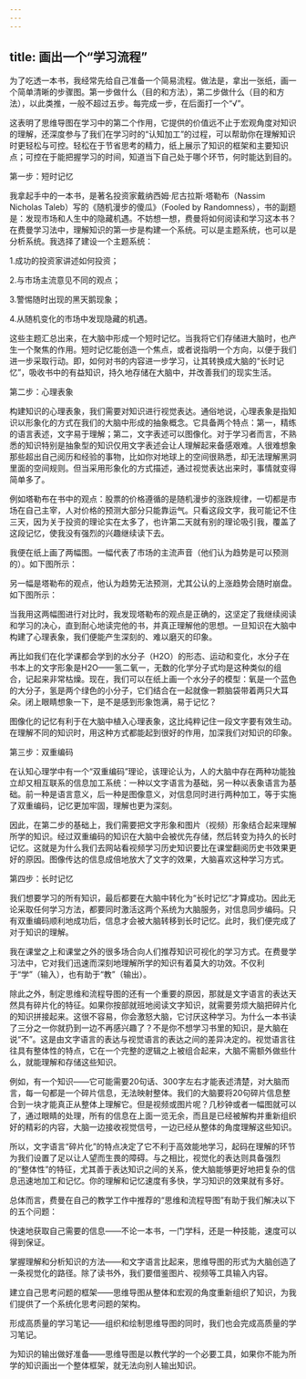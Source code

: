 ```yaml
---
---
---
```

title: 画出一个“学习流程”
---




为了吃透一本书，我经常先给自己准备一个简易流程。做法是，拿出一张纸，画一个简单清晰的步骤图。第一步做什么（目的和方法），第二步做什么（目的和方法），以此类推，一般不超过五步。每完成一步，在后面打一个“√”。

这表明了思维导图在学习中的第二个作用，它提供的价值远不止于宏观角度对知识的理解，还深度参与了我们在学习时的“认知加工”的过程，可以帮助你在理解知识时更轻松与可控。轻松在于节省思考的精力，纸上展示了知识的框架和主要知识点；可控在于能把握学习的时间，知道当下自己处于哪个环节，何时能达到目的。

第一步：短时记忆

我拿起手中的一本书，是著名投资家戴纳西姆·尼古拉斯·塔勒布（Nassim Nicholas Taleb）写的《随机漫步的傻瓜》（Fooled by Randomness），书的副题是：发现市场和人生中的隐藏机遇。不妨想一想，费曼将如何阅读和学习这本书？在费曼学习法中，理解知识的第一步是构建一个系统。可以是主题系统，也可以是分析系统。我选择了建设一个主题系统：

1.成功的投资家讲述如何投资；

2.与市场主流意见不同的观点；

3.警惕随时出现的黑天鹅现象；

4.从随机变化的市场中发现隐藏的机遇。

这些主题汇总出来，在大脑中形成一个短时记忆。当我将它们存储进大脑时，也产生一个聚焦的作用。短时记忆能创造一个焦点，或者说指明一个方向，以便于我们进一步采取行动。即，如何对书的内容进一步学习，让其转换成大脑的“长时记忆”，吸收书中的有益知识，持久地存储在大脑中，并改善我们的现实生活。

第二步：心理表象

构建知识的心理表象，我们需要对知识进行视觉表达。通俗地说，心理表象是指知识以形象化的方式在我们的大脑中形成的抽象概念。它具备两个特点：第一，精练的语言表述，文字易于理解；第二，文字表述可以图像化。对于学习者而言，不熟悉的知识特别是抽象型的知识仅用文字表述会让人理解起来备感艰难。人很难想象那些超出自己阅历和经验的事物，比如你对地球上的空间很熟悉，却无法理解黑洞里面的空间规则。但当采用形象化的方式描述，通过视觉表达出来时，事情就变得简单多了。

例如塔勒布在书中的观点：股票的价格遵循的是随机漫步的涨跌规律，一切都是市场在自己主宰，人对价格的预测大部分只能靠运气。只看这段文字，我可能记不住三天，因为关于投资的理论实在太多了，也许第二天就有别的理论吸引我，覆盖了这段记忆，使我没有强烈的兴趣继续读下去。

我便在纸上画了两幅图。一幅代表了市场的主流声音（他们认为趋势是可以预测的）。如下图所示：



另一幅是塔勒布的观点，他认为趋势无法预测，尤其公认的上涨趋势会随时崩盘。如下图所示：



当我用这两幅图进行对比时，我发现塔勒布的观点是正确的，这坚定了我继续阅读和学习的决心，直到耐心地读完他的书，并真正理解他的思想。一旦知识在大脑中构建了心理表象，我们便能产生深刻的、难以磨灭的印象。

再比如我们在化学课都会学到的水分子（H2O）的形态、运动和变化，水分子在书本上的文字形象是H2O——氢二氧一，无数的化学分子式均是这种类似的组合，记起来非常枯燥。现在，我们可以在纸上画一个水分子的模型：氧是一个蓝色的大分子，氢是两个绿色的小分子，它们结合在一起就像一颗脑袋带着两只大耳朵。闭上眼睛想象一下，是不是感到形象饱满，易于记忆？

图像化的记忆有利于在大脑中植入心理表象，这比纯粹记住一段文字要有效生动。在理解不同的知识时，用这种方式都能起到很好的作用，加深我们对知识的印象。

第三步：双重编码

在认知心理学中有一个“双重编码”理论，该理论认为，人的大脑中存在两种功能独立却又相互联系的信息加工系统：一种以文字语言为基础，另一种以表象语言为基础。前一种是语言意义，后一种是图像意义，对信息同时进行两种加工，等于实施了双重编码，记忆更加牢固，理解也更为深刻。

因此，在第二步的基础上，我们需要把文字形象和图片（视频）形象结合起来理解所学的知识。经过双重编码的知识在大脑中会被优先存储，然后转变为持久的长时记忆。这就是为什么我们去网站看视频学习历史知识要比在课堂翻阅历史书效果更好的原因。图像传达的信息成倍地放大了文字的效果，大脑喜欢这种学习方式。

第四步：长时记忆

我们想要学习的所有知识，最后都要在大脑中转化为“长时记忆”才算成功。因此无论采取任何学习方法，都要同时激活这两个系统为大脑服务，对信息同步编码。只有双重编码顺利地成功后，信息才会被大脑转移到长时记忆。此时，我们便完成了对于知识的理解。

我在课堂之上和课堂之外的很多场合向人们推荐知识可视化的学习方式。在费曼学习法中，它对我们迅速而深刻地理解所学的知识有着莫大的功效。不仅利于“学”（输入），也有助于“教”（输出）。

除此之外，制定思维和流程导图的还有一个重要的原因，那就是文字语言的表达天然具有碎片化的特征。如果你按部就班地阅读文字知识，就需要劳烦大脑把碎片化的知识拼接起来。这很不容易，你会激怒大脑，它讨厌这种学习。为什么一本书读了三分之一你就扔到一边不再感兴趣了？不是你不想学习书里的知识，是大脑在说“不”。这是由文字语言的表达与视觉语言的表达之间的差异决定的。视觉语言往往具有整体性的特点，它在一个完整的逻辑之上被组合起来，大脑不需额外做些什么，就能理解和存储这些知识。

例如，有一个知识——它可能需要20句话、300字左右才能表述清楚，对大脑而言，每一句都是一个碎片信息，无法映射整体。我们的大脑要将20句碎片信息整合到一块才能真正从整体上理解它。但是视频或图片呢？几秒钟或者一幅图就可以了，通过眼睛的处理，所有的信息在上面一览无余，而且是已经被解构并重新组织好的精彩的内容，大脑一边接收视觉信号，一边已经从整体的角度理解这些知识。

所以，文字语言“碎片化”的特点决定了它不利于高效能地学习，起码在理解的环节为我们设置了足以让人望而生畏的障碍。与之相比，视觉化的表达则具备强烈的“整体性”的特征，尤其善于表达知识之间的关系，使大脑能够更好地把复杂的信息迅速地加工和记忆。你的理解和记忆速度有多快，学习知识的效果就有多好。

总体而言，费曼在自己的教学工作中推荐的“思维和流程导图”有助于我们解决以下的五个问题：

快速地获取自己需要的信息——不论一本书，一门学科，还是一种技能，速度可以得到保证。

掌握理解和分析知识的方法——和文字语言比起来，思维导图的形式为大脑创造了一条视觉化的路径。除了读书外，我们要借鉴图片、视频等工具输入内容。

建立自己思考问题的框架——思维导图从整体和宏观的角度重新组织了知识，为我们提供了一个系统化思考问题的架构。

形成高质量的学习笔记——组织和绘制思维导图的同时，我们也会完成高质量的学习笔记。

为知识的输出做好准备——思维导图是以教代学的一个必要工具，如果你不能为所学的知识画出一个整体框架，就无法向别人输出知识。